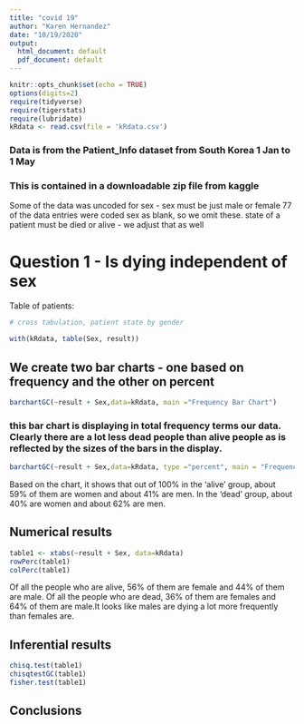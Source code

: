 ```yaml
---
title: "covid 19"
author: "Karen Hernandez"
date: "10/19/2020"
output:
  html_document: default
  pdf_document: default
---
```


```r
knitr::opts_chunk$set(echo = TRUE)
options(digits=2)
require(tidyverse)
require(tigerstats)
require(lubridate)
kRdata <- read.csv(file = 'kRdata.csv')
```
### Data is from the Patient_Info dataset from South Korea 1 Jan to 1 May 
### This is contained in a downloadable zip file from kaggle

Some of the data was uncoded for sex - sex must be just male or female
77 of the data entries were coded sex  as blank, so we omit these.
state of a patient must be died or alive - we adjust that as well   
  
# Question 1 - Is dying independent of sex




Table of patients:
```r

# cross tabulation, patient state by gender

with(kRdata, table(Sex, result))

```

## We create two bar charts - one based on frequency and the other on percent

```r
barchartGC(~result + Sex,data=kRdata, main ="Frequency Bar Chart")
```

  
### this bar chart is displaying in total frequency terms our data.  Clearly there are a lot less dead people than alive people as is reflected by the sizes of the bars in the display.  

```r
barchartGC(~result + Sex,data=kRdata, type ="percent", main = "Frequency Bar Chart")
```

Based on the chart, it shows that out of 100% in the 'alive' group, about 59% of them are women and about 41% are men. In the 'dead' group, about 40% are women and about 62% are men.
  
## Numerical results

```r
table1 <- xtabs(~result + Sex, data=kRdata)
rowPerc(table1)
colPerc(table1)
```

Of all the people who are alive, 56% of them are female and 44% of them are male. Of all the people who are dead, 36% of them are females and 64% of them are male.It looks like males are dying a lot more frequently than females are.

## Inferential results 

```r
chisq.test(table1)
chisqtestGC(table1)
fisher.test(table1)
```


## Conclusions

